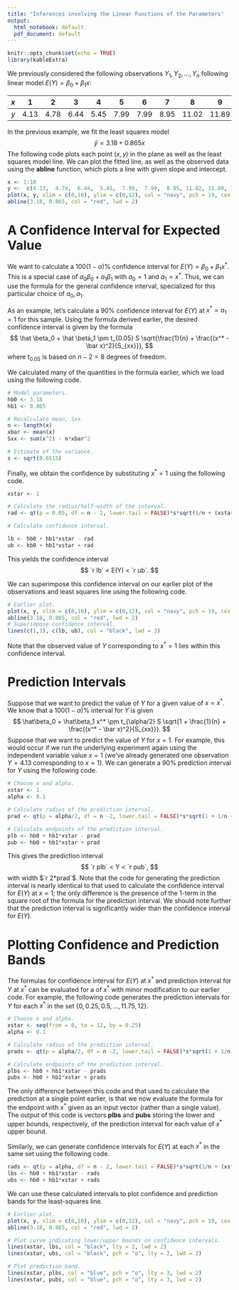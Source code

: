 ---
title: "Inferences involving the Linear Functions of the Parameters"
output:
  html_notebook: default
  pdf_document: default
---

```{r setup, include=FALSE}
knitr::opts_chunk$set(echo = TRUE)
library(kableExtra)
```


We previously considered the following observations $Y_1, Y_2, \dots, Y_n$ following linear model $E(Y) = \beta_0 + \beta_1 x$: 

| $x$ | 1 | 2 | 3 | 4 | 5 | 6 | 7 | 8 | 9 | 10 |
|:---:|:---:|:---:|:---:|:---:|:---:|:---:|:---:|:---:|:---:|:---:|:---:|
|$y$ | 4.13 |  4.78 | 6.44 |  5.45 | 7.99 |  7.99 |  8.95 | 11.02 | 11.89 | 10.75 |

In the previous example, we fit the least squares model 
$$
  \hat y = 3.18 + 0.865 x
$$
The following code plots each point $(x,y)$ in the plane as well as the least squares model line.
We can plot the fitted line, as well as the observed data using the **abline** function, which plots a line with given slope and intercept.
```{r plot fitted line}
x <- 1:10
y <-  c(4.13,  4.78,  6.44,  5.45,  7.99,  7.99,  8.95, 11.02, 11.89, 10.75)
plot(x, y, xlim = c(0,10), ylim = c(0,12), col = "navy", pch = 19, cex = 1.5)
abline(3.18, 0.865, col = "red", lwd = 2)
```

# A Confidence Interval for Expected Value

We want to calculate a $100(1-\alpha)\%$ confidence interval for $E(Y) = \beta_0 + \beta_1 x^*$.
This is a special case of $a_0 \beta_0 + a_1 \beta_1$ with $a_0 = 1$ and $a_1 = x^*$. Thus, we can use the formula for the general confidence interval, specialized for this particular choice of $a_0, a_1$.

As an example, let's calculate a $90\%$ confidence interval for $E(Y)$ at $x^* = a_1 = 1$ for this sample.
Using the formula derived earlier, the desired confidence interval is given by the formula
$$
  \hat \beta_0 + \hat \beta_1 \pm t_{0.05} S 
  \sqrt{\frac{1}{n} + \frac{(x^* - \bar x)^2}{S_{xx}}},
$$
where $t_{0.05}$ is based on $n-2 = 8$ degrees of freedom.

We calculated many of the quantities in the formula earlier, which we load using the following code.
```{r}
# Model parameters.
hb0 <- 3.18
hb1 <- 0.865

# Recalculate mean, Sxx.
n <- length(x)
xbar <- mean(x)
Sxx <- sum(x^2) - n*xbar^2

# Estimate of the variance.
s <- sqrt(0.6515)
```


Finally, we obtain the confidence by substituting $x^* = 1$ using the following code.
```{r Calculate interval}
xstar <- 1 

# Calculate the radius/half-width of the interval.
rad <- qt(p = 0.05, df = n - 2, lower.tail = FALSE)*s*sqrt(1/n + (xstar - xbar)^2/Sxx)

# Calculate confidence interval.

lb <- hb0 + hb1*xstar - rad
ub <- hb0 + hb1*xstar + rad
```

This yields the confidence interval 
$$
  `r lb` < E(Y) < `r ub`.
$$

We can superimpose this confidence interval on our earlier plot of the observations and least squares line using the following code.
```{r}
# Earlier plot.
plot(x, y, xlim = c(0,10), ylim = c(0,12), col = "navy", pch = 19, cex = 1.5)
abline(3.18, 0.865, col = "red", lwd = 2)
# Superimpose confidence interval.
lines(c(1,1), c(lb, ub), col = "black", lwd = 3)
```
Note that the observed value of $Y$ corresponding to $x^* = 1$ lies within this confidence interval.

# Prediction Intervals

Suppose that we want to predict the value of $Y$ for a given value of $x = x^*$. We know that a $100(1-\alpha)\%$ \emph{prediction} interval for $Y$ is given 
$$
  \hat\beta_0 + \hat\beta_1 x^* \pm t_{\alpha/2} S \sqrt{1 + \frac{1}{n} + \frac{(x^* - \bar x)^2}{S_{xx}}}.
$$
Suppose that we want to predict the value of $Y$ for $x = 1$. For example, this would occur if we run the underlying experiment again using the independent variable value $x = 1$ (we've already generated one observation $Y = 4.13$ corresponding to $x = 1$). 
We can generate a $90\%$ prediction interval for $Y$ using the following code.

```{r predInt}
# Choose x and alpha.
xstar <- 1
alpha <- 0.1

# Calculate radius of the prediction interval.
prad <- qt(p = alpha/2, df = n -2, lower.tail = FALSE)*s*sqrt(1 + 1/n + (xstar - xbar)^2/Sxx)

# Calculate endpoints of the prediction interval.
plb <- hb0 + hb1*xstar - prad
pub <- hb0 + hb1*xstar + prad
```
This gives the prediction interval 
$$
  `r plb` < Y < `r pub`,
$$
with width $`r 2*prad`$. Note that the code for generating the prediction interval is nearly identical to that used to calculate the confidence interval for $E(Y)$ at $x = 1$; the only difference is the presence of the $1$-term in the square root of the formula for the prediction interval. We should note further that the prediction interval is significantly wider than the confidence interval for $E(Y)$.


# Plotting Confidence and Prediction Bands

The formulas for confidence interval for $E(Y)$ at $x^*$ and prediction interval for $Y$ at $x^*$ can be evaluated for a \emph{set} of $x^*$ with minor modification to our earlier code.
For example, the following code generates the prediction intervals for $Y$ for each $x^*$ in the set $\{0, 0.25, 0.5, \dots, 11.75, 12\}$.

```{r predBandsSet}
# Choose x and alpha.
xstar <- seq(from = 0, to = 12, by = 0.25)
alpha <- 0.1

# Calculate radius of the prediction interval.
prads <- qt(p = alpha/2, df = n -2, lower.tail = FALSE)*s*sqrt(1 + 1/n + (xstar - xbar)^2/Sxx)

# Calculate endpoints of the prediction interval.
plbs <- hb0 + hb1*xstar - prads
pubs <- hb0 + hb1*xstar + prads
```

The only difference between this code and that used to calculate the prediction at a single point earlier, is that we now evaluate the formula for the endpoint with $x^*$ given as an input vector (rather than a single value). The output of this code is vectors **plbs** and **pubs** storing the lower and upper bounds, respectively, of the prediction interval for each value of $x^*$  upper bound.

Similarly, we can generate confidence intervals for $E(Y)$ at each $x^*$ in the same set using the following code.

```{r CIs}
rads <- qt(p = alpha, df = n - 2, lower.tail = FALSE)*s*sqrt(1/n + (xstar - xbar)^2/Sxx)
lbs <- hb0 + hb1*xstar - rads
ubs <- hb0 + hb1*xstar + rads
```

We can use these calculated intervals to plot confidence and prediction bands for the least-squares line.
```{r bands}
# Earlier plot.
plot(x, y, xlim = c(0,10), ylim = c(0,12), col = "navy", pch = 19, cex = 1.5)
abline(3.18, 0.865, col = "red", lwd = 2)

# Plot curve indicating lower/upper bounds on confidence intervals.
lines(xstar, lbs, col = "black", lty = 2, lwd = 2)
lines(xstar, ubs, col = "black", pch = "o", lty = 2, lwd = 2)

# Plot prediction band.
lines(xstar, plbs, col = "blue", pch = "o", lty = 3, lwd = 2)
lines(xstar, pubs, col = "blue", pch = "o", lty = 3, lwd = 2)
```

